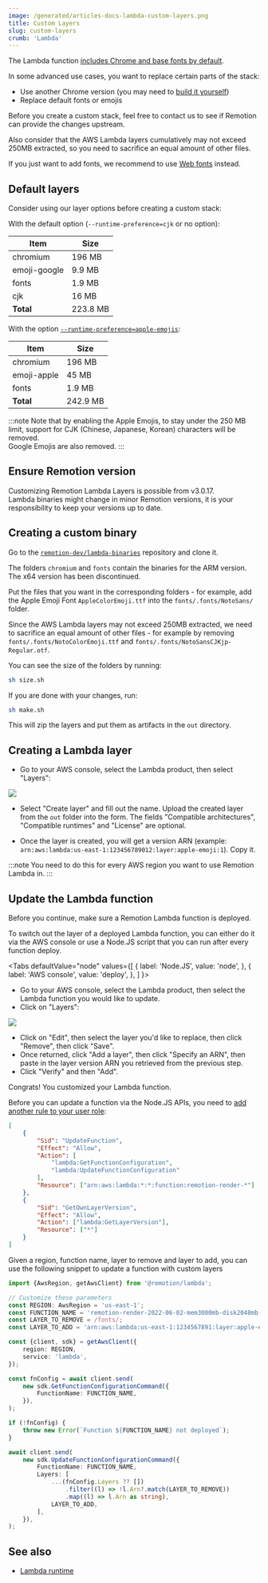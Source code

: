 ```yaml
---
image: /generated/articles-docs-lambda-custom-layers.png
title: Custom Layers
slug: custom-layers
crumb: 'Lambda'
---
```



The Lambda function [includes Chrome and base fonts by default](/docs/lambda/runtime).

In some advanced use cases, you want to replace certain parts of the stack:

- Use another Chrome version (you may need to [build it yourself](https://github.com/remotion-dev/chrome-build-instructions/tree/main))
- Replace default fonts or emojis

Before you create a custom stack, feel free to contact us to see if Remotion can provide the changes upstream.

Also consider that the AWS Lambda layers cumulatively may not exceed 250MB extracted, so you need to sacrifice an equal amount of other files.

If you just want to add fonts, we recommend to use [Web fonts](/docs/fonts) instead.

## Default layers<AvailableFrom v="4.0.205"/>

Consider using our layer options before creating a custom stack:

With the default option (`--runtime-preference=cjk` or no option):

| Item         | Size     |
| ------------ | -------- |
| chromium     | 196 MB   |
| emoji-google | 9.9 MB   |
| fonts        | 1.9 MB   |
| cjk          | 16 MB    |
| **Total**    | 223.8 MB |

With the option [`--runtime-preference=apple-emojis`](/docs/lambda/deployfunction#runtimepreference):

| Item        | Size     |
| ----------- | -------- |
| chromium    | 196 MB   |
| emoji-apple | 45 MB    |
| fonts       | 1.9 MB   |
| **Total**   | 242.9 MB |

:::note
Note that by enabling the Apple Emojis, to stay under the 250 MB limit, support for CJK (Chinese, Japanese, Korean) characters will be removed.  
Google Emojis are also removed.
:::

## Ensure Remotion version

Customizing Remotion Lambda Layers is possible from v3.0.17.  
Lambda binaries might change in minor Remotion versions, it is your responsibility to keep your versions up to date.

## Creating a custom binary

Go to the [`remotion-dev/lambda-binaries`](https://github.com/remotion-dev/lambda-binaries) repository and clone it.

The folders `chromium` and `fonts` contain the binaries for the ARM version. The x64 version has been discontinued.

Put the files that you want in the corresponding folders - for example, add the Apple Emoji Font `AppleColorEmoji.ttf` into the `fonts/.fonts/NotoSans/` folder.

Since the AWS Lambda layers may not exceed 250MB extracted, we need to sacrifice an equal amount of other files - for example by removing `fonts/.fonts/NotoColorEmoji.ttf` and `fonts/.fonts/NotoSansCJKjp-Regular.otf`.

You can see the size of the folders by running:

```bash
sh size.sh
```

If you are done with your changes, run:

```bash
sh make.sh
```

This will zip the layers and put them as artifacts in the `out` directory.

## Creating a Lambda layer

- Go to your AWS console, select the Lambda product, then select "Layers":

<img src="/img/lambda-layers-console.png" />

- Select "Create layer" and fill out the name. Upload the created layer from the `out` folder into the form. The fields "Compatible architectures", "Compatible runtimes" and "License" are optional.

- Once the layer is created, you will get a version ARN (example: `arn:aws:lambda:us-east-1:123456789012:layer:apple-emoji:1`). Copy it.

:::note
You need to do this for every AWS region you want to use Remotion Lambda in.
:::

## Update the Lambda function

Before you continue, make sure a Remotion Lambda function is deployed.

To switch out the layer of a deployed Lambda function, you can either do it via the AWS console or use a Node.JS script that you can run after every function deploy.

<Tabs
defaultValue="node"
values={[
{ label: 'Node.JS', value: 'node', },
{ label: 'AWS console', value: 'deploy', },
]
}>
<TabItem value="deploy">

- Go to your AWS console, select the Lambda product, then select the Lambda function you would like to update.
- Click on "Layers":

<img src="/img/lambda-single-layer.png" />

- Click on "Edit", then select the layer you'd like to replace, then click "Remove", then click "Save".
- Once returned, click "Add a layer", then click "Specify an ARN", then paste in the layer version ARN you retrieved from the previous step.
- Click "Verify" and then "Add".

Congrats! You customized your Lambda function.

</TabItem>
<TabItem value="node">

Before you can update a function via the Node.JS APIs, you need to [add another rule to your user role](/docs/lambda/setup#5-create-an-access-key-for-the-user):

```json
[
	{
		"Sid": "UpdateFunction",
		"Effect": "Allow",
		"Action": [
			"lambda:GetFunctionConfiguration",
			"lambda:UpdateFunctionConfiguration"
		],
		"Resource": ["arn:aws:lambda:*:*:function:remotion-render-*"]
	},
	{
		"Sid": "GetOwnLayerVersion",
		"Effect": "Allow",
		"Action": ["lambda:GetLayerVersion"],
		"Resource": ["*"]
	}
]
```

Given a region, function name, layer to remove and layer to add, you can use the following snippet to update a function with custom layers

```ts
import {AwsRegion, getAwsClient} from '@remotion/lambda';

// Customize these parameters
const REGION: AwsRegion = 'us-east-1';
const FUNCTION_NAME = 'remotion-render-2022-06-02-mem3000mb-disk2048mb-120sec';
const LAYER_TO_REMOVE = /fonts/;
const LAYER_TO_ADD = 'arn:aws:lambda:us-east-1:1234567891:layer:apple-emoji:1';

const {client, sdk} = getAwsClient({
	region: REGION,
	service: 'lambda',
});

const fnConfig = await client.send(
	new sdk.GetFunctionConfigurationCommand({
		FunctionName: FUNCTION_NAME,
	}),
);

if (!fnConfig) {
	throw new Error(`Function ${FUNCTION_NAME} not deployed`);
}

await client.send(
	new sdk.UpdateFunctionConfigurationCommand({
		FunctionName: FUNCTION_NAME,
		Layers: [
			...(fnConfig.Layers ?? [])
				.filter((l) => !l.Arn?.match(LAYER_TO_REMOVE))
				.map((l) => l.Arn as string),
			LAYER_TO_ADD,
		],
	}),
);
```

</TabItem>
</Tabs>

## See also

- [Lambda runtime](/docs/lambda/runtime)
